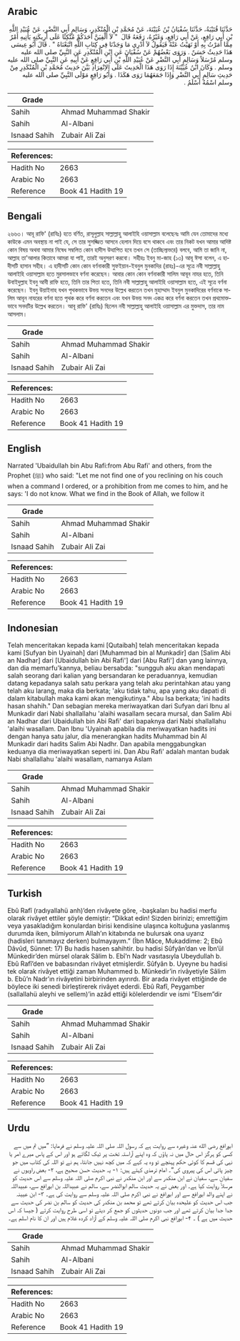 ## Arabic

<div dir="rtl" lang="ar" style={{fontSize:'larger',backgroundColor:'#f8f9fa',padding:20}}>حَدَّثَنَا قُتَيْبَةُ، حَدَّثَنَا سُفْيَانُ بْنُ عُيَيْنَةَ، عَنْ مُحَمَّدِ بْنِ الْمُنْكَدِرِ، وَسَالِمٍ أَبِي النَّضْرِ، عَنْ عُبَيْدِ اللَّهِ بْنِ أَبِي رَافِعٍ، عَنْ أَبِي رَافِعٍ، وَغَيْرُهُ، رَفَعَهُ قَالَ ‏ "‏ لاَ أُلْفِيَنَّ أَحَدَكُمْ مُتَّكِئًا عَلَى أَرِيكَتِهِ يَأْتِيهِ أَمْرٌ مِمَّا أَمَرْتُ بِهِ أَوْ نَهَيْتُ عَنْهُ فَيَقُولُ لاَ أَدْرِي مَا وَجَدْنَا فِي كِتَابِ اللَّهِ اتَّبَعْنَاهُ ‏"‏ ‏.‏ قَالَ أَبُو عِيسَى هَذَا حَدِيثٌ حَسَنٌ ‏.‏ وَرَوَى بَعْضُهُمْ عَنْ سُفْيَانَ عَنِ ابْنِ الْمُنْكَدِرِ عَنِ النَّبِيِّ صلى الله عليه وسلم مُرْسَلاً وَسَالِمٍ أَبِي النَّضْرِ عَنْ عُبَيْدِ اللَّهِ بْنِ أَبِي رَافِعٍ عَنْ أَبِيهِ عَنِ النَّبِيِّ صلى الله عليه وسلم ‏.‏ وَكَانَ ابْنُ عُيَيْنَةَ إِذَا رَوَى هَذَا الْحَدِيثَ عَلَى الاِنْفِرَادِ بَيَّنَ حَدِيثَ مُحَمَّدِ بْنِ الْمُنْكَدِرِ مِنْ حَدِيثِ سَالِمٍ أَبِي النَّضْرِ وَإِذَا جَمَعَهُمَا رَوَى هَكَذَا ‏.‏ وَأَبُو رَافِعٍ مَوْلَى النَّبِيِّ صلى الله عليه وسلم اسْمُهُ أَسْلَمُ ‏.‏</div><div style={{backgroundColor:'#f8f9fa',padding:20, marginBottom: 10}}><table>
      <thead>
        <tr>
          <th>Grade</th>
          <th></th>
        </tr>
      </thead>
      <tbody>
<tr><td>Sahih</td><td>Ahmad Muhammad Shakir</td></tr><tr><td>Sahih</td><td>Al-Albani</td></tr><tr><td>Isnaad Sahih</td><td>Zubair Ali Zai</td></tr></tbody></table><table>
        <thead>
          <tr>
            <th>References:</th>
            <th></th>
          </tr>
        </thead>
        <tbody><tr><td>Hadith No</td><td>2663</td></tr><tr><td>Arabic No</td><td>2663</td></tr><tr><td>Reference</td><td>Book 41 Hadith 19</td></tr></tbody></table></div>

## Bengali

<div dir="ltr" lang="bn" style={{fontSize:'larger',backgroundColor:'#f8f9fa',padding:20}}>২৬৬৩। আবূ রাফি' (রাযিঃ) হতে বর্ণিত, রাসূলুল্লাহ সাল্লাল্লাহু আলাইহি ওয়াসাল্লাম বলেছেনঃ আমি যেন তোমাদের মধ্যে কাউকে এমন অবস্থায় না পাই যে, সে তার সুসজ্জিত আসনে হেলান দিয়ে বসে থাকবে এবং তার নিকট যখন আমার আদিষ্ট কোন বিষয় অথবা আমার নিষেধ সম্বলিত কোন হাদীস উত্থাপিত হবে তখন সে (তাচ্ছিল্যভরে) বলবে, আমি তা জানি না, আল্লাহ তা'আলার কিতাবে আমরা যা পাই, তারই অনুসরণ করবো। সহীহঃ ইবনু মা-জাহ (১৩) আবূ ঈসা বলেন, এ হাদীসটি হাসান সহীহ। এ হাদীসটি কোন কোন বর্ণনাকারী সুফইয়ান-ইবনুল মুনকাদির (রাহঃ)-এর সূত্রে নবী সাল্লাল্লাহু আলাইহি ওয়াসাল্লাম হতে মুরসালভাবে বর্ণনা করেছেন। আবার কোন কোন বর্ণনাকারী সালিম আবূন নাযর হতে, তিনি উবাইদুল্লাহ ইবনু আবী রাফি হতে, তিনি তার পিতা হতে, তিনি নবী সাল্লাল্লাহু আলাইহি ওয়াসাল্লাম হতে, এই সূত্রে বর্ণনা করেছেন। ইবনু উয়াইনাহ যখন পৃথকভাবে উভয় সনদের উল্লেখ করতেন তখন মুহাম্মাদ ইবনুল মুনকাদিরের বর্ণনাকে সালিম আবূন নাযরের বর্ণনা হতে পৃথক করে বর্ণনা করতেন এবং যখন উভয় সনদ একত্র করে বর্ণনা করতেন তখন প্রথমোক্তভাবে সনদটির উল্লেখ করতেন। আবূ রাফি' (রাযিঃ) ছিলেন নবী সাল্লাল্লাহু আলাইহি ওয়াসাল্লাম এর মুক্তদাস, তার নাম আসলাম।</div><div style={{backgroundColor:'#f8f9fa',padding:20, marginBottom: 10}}><table>
      <thead>
        <tr>
          <th>Grade</th>
          <th></th>
        </tr>
      </thead>
      <tbody>
<tr><td>Sahih</td><td>Ahmad Muhammad Shakir</td></tr><tr><td>Sahih</td><td>Al-Albani</td></tr><tr><td>Isnaad Sahih</td><td>Zubair Ali Zai</td></tr></tbody></table><table>
        <thead>
          <tr>
            <th>References:</th>
            <th></th>
          </tr>
        </thead>
        <tbody><tr><td>Hadith No</td><td>2663</td></tr><tr><td>Arabic No</td><td>2663</td></tr><tr><td>Reference</td><td>Book 41 Hadith 19</td></tr></tbody></table></div>

## English

<div dir="ltr" lang="en" style={{fontSize:'larger',backgroundColor:'#f8f9fa',padding:20}}>Narrated 'Ubaidullah bin Abu Rafi:from Abu Rafi' and others, from the Prophet (ﷺ) who said: "Let me not find one of you reclining on his couch when a command I ordered, or a prohibition from me comes to him, and he says: 'I do not know. What we find in the Book of Allah, we follow it</div><div style={{backgroundColor:'#f8f9fa',padding:20, marginBottom: 10}}><table>
      <thead>
        <tr>
          <th>Grade</th>
          <th></th>
        </tr>
      </thead>
      <tbody>
<tr><td>Sahih</td><td>Ahmad Muhammad Shakir</td></tr><tr><td>Sahih</td><td>Al-Albani</td></tr><tr><td>Isnaad Sahih</td><td>Zubair Ali Zai</td></tr></tbody></table><table>
        <thead>
          <tr>
            <th>References:</th>
            <th></th>
          </tr>
        </thead>
        <tbody><tr><td>Hadith No</td><td>2663</td></tr><tr><td>Arabic No</td><td>2663</td></tr><tr><td>Reference</td><td>Book 41 Hadith 19</td></tr></tbody></table></div>

## Indonesian

<div dir="ltr" lang="id" style={{fontSize:'larger',backgroundColor:'#f8f9fa',padding:20}}>Telah menceritakan kepada kami [Qutaibah] telah menceritakan kepada kami [Sufyan bin Uyainah] dari [Muhammad bin al Munkadir] dan [Salim Abi an Nadhar] dari [Ubaidullah bin Abi Rafi'] dari [Abu Rafi'] dan yang lainnya, dan dia memarfu'kannya, beliau bersabda: "sungguh aku akan mendapati salah seorang dari kalian yang bersandaran ke peraduannya, kemudian datang kepadanya salah satu perkara yang telah aku perintahkan atau yang telah aku larang, maka dia berkata; 'aku tidak tahu, apa yang aku dapati di dalam kitabullah maka kami akan mengikutinya." Abu Isa berkata; 'ini hadits hasan shahih." Dan sebagian mereka meriwayatkan dari Sufyan dari Ibnu al Munkadir dari Nabi shallallahu 'alaihi wasallam secara mursal, dan Salim Abi an Nadhar dari Ubaidullah bin Abi Rafi' dari bapaknya dari Nabi shallallahu 'alaihi wasallam. Dan Ibnu 'Uyainah apabila dia meriwayatkan hadits ini dengan hanya satu jalur, dia menerangkan hadits Muhammad bin Al Munkadir dari hadits Salim Abi Nadhr. Dan apabila menggabungkan keduanya dia meriwayatkan seperti ini. Dan Abu Rafi' adalah mantan budak Nabi shallallahu 'alaihi wasallam, namanya Aslam</div><div style={{backgroundColor:'#f8f9fa',padding:20, marginBottom: 10}}><table>
      <thead>
        <tr>
          <th>Grade</th>
          <th></th>
        </tr>
      </thead>
      <tbody>
<tr><td>Sahih</td><td>Ahmad Muhammad Shakir</td></tr><tr><td>Sahih</td><td>Al-Albani</td></tr><tr><td>Isnaad Sahih</td><td>Zubair Ali Zai</td></tr></tbody></table><table>
        <thead>
          <tr>
            <th>References:</th>
            <th></th>
          </tr>
        </thead>
        <tbody><tr><td>Hadith No</td><td>2663</td></tr><tr><td>Arabic No</td><td>2663</td></tr><tr><td>Reference</td><td>Book 41 Hadith 19</td></tr></tbody></table></div>

## Turkish

<div dir="ltr" lang="tr" style={{fontSize:'larger',backgroundColor:'#f8f9fa',padding:20}}>Ebû Rafî (radıyallahü anh)’den rivâyete göre, -başkaları bu hadisi merfu olarak rivâyet ettiler şöyle demiştir: “Dikkat edin! Sizden birinizi; emrettiğim veya yasakladığım konulardan birisi kendisine ulaşınca koltuğuna yaslanmış durumda iken, bilmiyorum Allah’ın kitabında ne bulursak ona uyarız (hadisleri tanımayız derken) bulmayayım.” (İbn Mâce, Mukaddime: 2; Ebû Dâvûd, Sünnet: 17) Bu hadis hasen sahihtir. bu hadisi Sûfyân’dan ve İbn’ül Münkedir’den mürsel olarak Sâlim b. Ebî’n Nadr vasıtasıyla Ubeydullah b. Ebû Rafî’den ve babasından rivâyet etmişlerdir. Sûfyân b. Uyeyne bu hadisi tek olarak rivâyet ettiği zaman Muhammed b. Münkedir’in rivâyetiyle Sâlim b. Ebû’n Nadr’ın rivâyetini birbirinden ayırırdı. Bir arada rivâyet ettiğinde de böylece iki senedi birleştirerek rivâyet ederdi. Ebû Rafî, Peygamber (sallallahü aleyhi ve sellem)’in azâd ettiği kölelerdendir ve ismi “Elsem”dir</div><div style={{backgroundColor:'#f8f9fa',padding:20, marginBottom: 10}}><table>
      <thead>
        <tr>
          <th>Grade</th>
          <th></th>
        </tr>
      </thead>
      <tbody>
<tr><td>Sahih</td><td>Ahmad Muhammad Shakir</td></tr><tr><td>Sahih</td><td>Al-Albani</td></tr><tr><td>Isnaad Sahih</td><td>Zubair Ali Zai</td></tr></tbody></table><table>
        <thead>
          <tr>
            <th>References:</th>
            <th></th>
          </tr>
        </thead>
        <tbody><tr><td>Hadith No</td><td>2663</td></tr><tr><td>Arabic No</td><td>2663</td></tr><tr><td>Reference</td><td>Book 41 Hadith 19</td></tr></tbody></table></div>

## Urdu

<div dir="rtl" lang="ur" style={{fontSize:'larger',backgroundColor:'#f8f9fa',padding:20}}>ابورافع رضی الله عنہ وغیرہ سے روایت ہے کہ رسول اللہ صلی اللہ علیہ وسلم نے فرمایا: ”میں تم میں سے کسی کو ہرگز اس حال میں نہ پاؤں کہ وہ اپنے آراستہ تخت پر ٹیک لگائے ہو اور اس کے پاس میرے امر یا نہی کی قسم کا کوئی حکم پہنچے تو وہ یہ کہے کہ میں کچھ نہیں جانتا، ہم نے تو اللہ کی کتاب میں جو چیز پائی اس کی پیروی کی“۔ امام ترمذی کہتے ہیں: ۱- یہ حدیث حسن صحیح ہے، ۲- بعض راویوں نے سفیان سے، سفیان نے ابن منکدر سے اور ابن منکدر نے نبی اکرم صلی اللہ علیہ وسلم سے اس حدیث کو مرسلاً روایت کیا ہے۔ اور بعض نے یہ حدیث سالم ابوالنضر سے، سالم نے عبیداللہ بن ابورافع سے، عبیداللہ نے اپنے والد ابورافع سے اور ابورافع نے نبی اکرم صلی اللہ علیہ وسلم سے روایت کی ہے۔ ۳- ابن عیینہ جب اس حدیث کو علیحدہ بیان کرتے تھے تو محمد بن منکدر کی حدیث کو سالم بن نضر کی حدیث سے جدا جدا بیان کرتے تھے اور جب دونوں حدیثوں کو جمع کر دیتے تو اسی طرح روایت کرتے ( جیسا کہ اس حدیث میں ہے ) ۔ ۴- ابورافع نبی اکرم صلی اللہ علیہ وسلم کے آزاد کردہ غلام ہیں اور ان کا نام اسلم ہے۔</div><div style={{backgroundColor:'#f8f9fa',padding:20, marginBottom: 10}}><table>
      <thead>
        <tr>
          <th>Grade</th>
          <th></th>
        </tr>
      </thead>
      <tbody>
<tr><td>Sahih</td><td>Ahmad Muhammad Shakir</td></tr><tr><td>Sahih</td><td>Al-Albani</td></tr><tr><td>Isnaad Sahih</td><td>Zubair Ali Zai</td></tr></tbody></table><table>
        <thead>
          <tr>
            <th>References:</th>
            <th></th>
          </tr>
        </thead>
        <tbody><tr><td>Hadith No</td><td>2663</td></tr><tr><td>Arabic No</td><td>2663</td></tr><tr><td>Reference</td><td>Book 41 Hadith 19</td></tr></tbody></table></div>